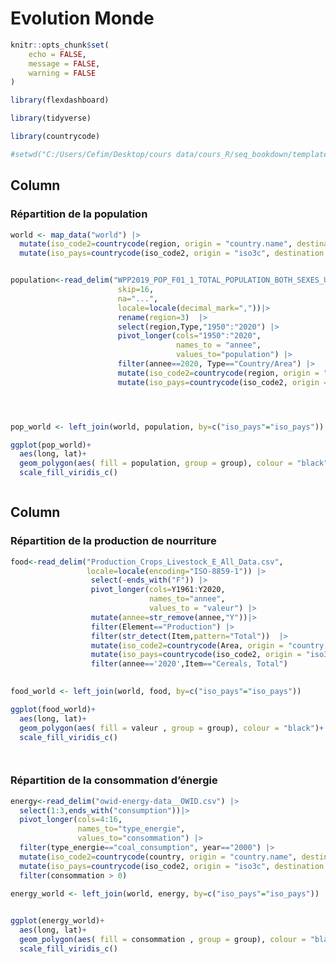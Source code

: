 # Evolution Monde

```r
knitr::opts_chunk$set(
	echo = FALSE,
	message = FALSE,
	warning = FALSE
)

library(flexdashboard)

library(tidyverse)

library(countrycode)

#setwd("C:/Users/Cefim/Desktop/cours data/cours_R/seq_bookdown/template_bookdown/template")


```


Column {data-with=650}
------

### Répartition de la population

```r

world <- map_data("world") |> 
  mutate(iso_code2=countrycode(region, origin = "country.name", destination = "iso3c")) |>
  mutate(iso_pays=countrycode(iso_code2, origin = "iso3c", destination = "country.name"))


population<-read_delim("WPP2019_POP_F01_1_TOTAL_POPULATION_BOTH_SEXES_UN.csv",                                
                        skip=16,
                        na="...",
                        locale=locale(decimal_mark=","))|> 
                        rename(region=3)  |> 
                        select(region,Type,"1950":"2020") |> 
                        pivot_longer(cols="1950":"2020",
                                     names_to = "annee",
                                     values_to="population") |> 
                        filter(annee==2020, Type=="Country/Area") |> 
                        mutate(iso_code2=countrycode(region, origin = "country.name", destination = "iso3c")) |>
                        mutate(iso_pays=countrycode(iso_code2, origin = "iso3c", destination = "country.name"))




pop_world <- left_join(world, population, by=c("iso_pays"="iso_pays"))

ggplot(pop_world)+
  aes(long, lat)+
  geom_polygon(aes( fill = population, group = group), colour = "black")+
  scale_fill_viridis_c()



```


Column {data-with=350}
------

### Répartition de la production de nourriture


```r


food<-read_delim("Production_Crops_Livestock_E_All_Data.csv",
                 locale=locale(encoding="ISO-8859-1")) |>
                  select(-ends_with("F")) |> 
                  pivot_longer(cols=Y1961:Y2020,
                               names_to="annee",
                               values_to = "valeur") |> 
                  mutate(annee=str_remove(annee,"Y"))|> 
                  filter(Element=="Production") |> 
                  filter(str_detect(Item,pattern="Total"))  |> 
                  mutate(iso_code2=countrycode(Area, origin = "country.name", destination = "iso3c")) |>
                  mutate(iso_pays=countrycode(iso_code2, origin = "iso3c", destination = "country.name")) |> 
                  filter(annee=='2020',Item=="Cereals, Total")
                

food_world <- left_join(world, food, by=c("iso_pays"="iso_pays"))

ggplot(food_world)+
  aes(long, lat)+
  geom_polygon(aes( fill = valeur , group = group), colour = "black")+
  scale_fill_viridis_c()




```



###  Répartition de la consommation d'énergie



```r

energy<-read_delim("owid-energy-data__OWID.csv") |> 
  select(1:3,ends_with("consumption"))|> 
  pivot_longer(cols=4:16,
               names_to="type_energie",
               values_to="consommation") |>
  filter(type_energie=="coal_consumption", year=="2000") |> 
  mutate(iso_code2=countrycode(country, origin = "country.name", destination = "iso3c")) |>
  mutate(iso_pays=countrycode(iso_code2, origin = "iso3c", destination = "country.name")) |> 
  filter(consommation > 0)
  
energy_world <- left_join(world, energy, by=c("iso_pays"="iso_pays"))


ggplot(energy_world)+
  aes(long, lat)+
  geom_polygon(aes( fill = consommation , group = group), colour = "black")+
  scale_fill_viridis_c()

```


